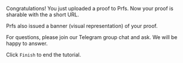 Congratulations! You just uploaded a proof to Prfs. Now your proof is sharable with the a short
URL.

Prfs also issued a banner (visual representation) of your proof.

<!-- If you would like to know more about the proof or how to configure each of the proof type, visit -->
<!-- **Prfs console** by clicking the `Console` button on top. -->

For questions, please join our Telegram group chat and ask. We will be happy to answer.

Click `Finish` to end the tutorial.

